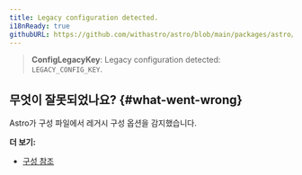 ```yaml
---
title: Legacy configuration detected.
i18nReady: true
githubURL: https://github.com/withastro/astro/blob/main/packages/astro/src/core/errors/errors-data.ts
---
```


> **ConfigLegacyKey**: Legacy configuration detected: `LEGACY_CONFIG_KEY`.

## 무엇이 잘못되었나요? \{#what-went-wrong\}

Astro가 구성 파일에서 레거시 구성 옵션을 감지했습니다.

**더 보기:**

-  [구성 참조](/ko/reference/configuration-reference/)